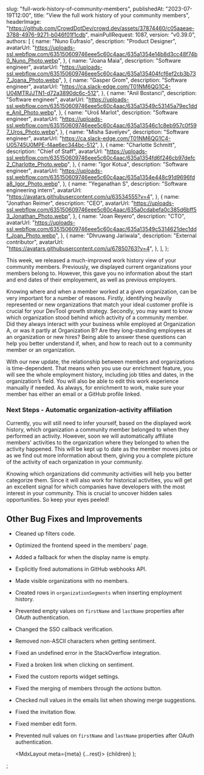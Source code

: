 
  slug: "full-work-history-of-community-members",
  publishedAt: "2023-07-19T12:00",
  title: "View the full work history of your community members",
  headerImage:
    "https://github.com/CrowdDotDev/crowd.dev/assets/37874460/c05aaeae-3788-4976-9271-b046f01f1cdb",
  mainPullRequest: 1087,
  version: "v0.39.0",
  authors: [
    {
      name: "Nuno Eufrasio",
      description: "Product Designer",
      avatarUrl:
        "https://uploads-ssl.webflow.com/635150609746eee5c60c4aac/635a1354e14b8d3cc48f74b0_Nuno_Photo.webp",
    },
    {
      name: "Joana Maia",
      description: "Software engineer",
      avatarUrl:
        "https://uploads-ssl.webflow.com/635150609746eee5c60c4aac/635a135404fcf6ef2cb3b737_Joana_Photo.webp",
    },
    {
      name: "Gasper Grom",
      description: "Software engineer",
      avatarUrl: "https://ca.slack-edge.com/T01NM6QG1C4-U04MTRJJTN1-d72a3890dc6c-512",
    },
    {
      name: "Anil Bostanci",
      description: "Software engineer",
      avatarUrl:
        "https://uploads-ssl.webflow.com/635150609746eee5c60c4aac/635a13549c53145a79ec1dde_Anil_Photo.webp",
    },
    {
      name: "Uroš Marlot",
      description: "Software engineer",
      avatarUrl:
        "https://uploads-ssl.webflow.com/635150609746eee5c60c4aac/635a13546c1c8eb957c0f597_Uros_Photo.webp",
    },
    {
      name: "Misha Savelyev",
      description: "Software engineer",
      avatarUrl: "https://ca.slack-edge.com/T01NM6QG1C4-U05745U0MPE-f4ae6ec344bc-512",
    },
    {
      name: "Charlotte Schmitt",
      description: "Chief of Staff",
      avatarUrl:
        "https://uploads-ssl.webflow.com/635150609746eee5c60c4aac/635a1354fd6f246cb97defc2_Charlotte_Photo.webp",
    },
    {
      name: "Igor Kotua",
      description: "Software engineer",
      avatarUrl:
        "https://uploads-ssl.webflow.com/635150609746eee5c60c4aac/635a1354e448c91d9696fda8_Igor_Photo.webp",
    },
    {
      name: "Yeganathan S",
      description: "Software engineering intern",
      avatarUrl: "https://avatars.githubusercontent.com/u/63534555?v=4",
    },
    {
      name: "Jonathan Reimer",
      description: "CEO",
      avatarUrl:
        "https://uploads-ssl.webflow.com/635150609746eee5c60c4aac/635a0cdabefa0c385d6bff53_Jonathan_Photo.webp",
    },
    {
      name: "Joan Reyero",
      description: "CTO",
      avatarUrl:
        "https://uploads-ssl.webflow.com/635150609746eee5c60c4aac/635a13549c5314621dec1ddf_Joan_Photo.webp",
    },
    {
      name: "Dhruwang Jariwala",
      description: "External contributor",
      avatarUrl: "https://avatars.githubusercontent.com/u/67850763?v=4",
    },
  ],
};

This week, we released a much-improved work history view of your community members. Previously, we displayed current organizations your members belong to. However, this gave you no information about the start and end dates of their employement, as well as previous employers.

Knowing where and when a member worked at a given organization, can be very important for a number of reasons. Firstly, identifying heavily represented or new organizations that match your ideal customer profile is crucial for your DevTool growth strategy. Secondly, you may want to know which organization stood behind which activity of a community member. Did they always interact with your business while employed at Organization A, or was it partly at Organization B? Are they long-standing employees at an organization or new hires?
Being able to answer these questions can help you better understand if, when, and how to reach out to a community member or an organization.

With our new update, the relationship between members and organizations is time-dependent. That means when you use our enrichment feature, you will see the whole employment history, including job titles and dates, in the organization’s field. You will also be able to edit this work experience manually if needed. As always, for enrichment to work, make sure your member has either an email or a GitHub profile linked.

### Next Steps - Automatic organization-activity affiliation

Currently, you will still need to infer yourself, based on the displayed work history, which organization a community member belonged to when they performed an activity. However, soon we will automatically affiliate members' activities to the organization where they belonged to when the activity happened. This will be kept up to date as the member moves jobs or as we find out more information about them, giving you a complete picture of the activity of each organization in your community.

Knowing which organizations did community activities will help you better categorize them. Since it will also work for historical activities, you will get an excellent signal for which companies have developers with the most interest in your community. This is crucial to uncover hidden sales opportunities. So keep your eyes peeled!

## Other Bug Fixes and Improvements

- Cleaned up filters code. <PullRequest number="1082"/>
- Optimized the frontend speed in the members' page. <PullRequest number="1078"/>
- Added a fallback for when the display name is empty. <PullRequest number="1105"/>
- Explicitly fired automations in GitHub webhooks API. <PullRequest number="1108"/>
- Made visible organizations with no members. <PullRequest number="984"/>
- Created rows in `organizationSegments` when inserting employment history. <PullRequest number="1109"/>
- Prevented empty values on `firstName` and `lastName` properties after OAuth authentication. <PullRequest number="1100"/>
- Changed the SSO callback verification. <PullRequest number="1092"/>
- Removed non-ASCII characters when getting sentiment. <PullRequest number="1124"/>
- Fixed an undefined error in the StackOverflow integration. <PullRequest number="1095"/>
- Fixed a broken link when clicking on sentiment. <PullRequest number="1129"/>
- Fixed the custom reports widget settings. <PullRequest number="1126"/>
- Fixed the merging of members through the _actions_ button. <PullRequest number="1122"/>
- Checked null values in the emails list when showing merge suggestions. <PullRequest number="1118"/>
- Fixed the invitation flow. <PullRequest number="1114"/>
- Fixed member edit form. <PullRequest number="1106"/>
- Prevented null values on `firstName` and `lastName` properties after OAuth authentication. <PullRequest number="1100"/>

  <MdxLayout meta={meta} {...rest}>
    {children}
  </MdxLayout>
);

;
